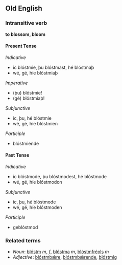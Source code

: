 ==Old English==
===Intransitive verb===
'''to blossom, bloom''' 

====Present Tense====
''Indicative''
*ic blóstmie, þu blóstmast, hé blóstmaþ
*wé, gé, híe blóstmiaþ

''Imperative''
*(þu) blóstmie!
*(gé) blóstmiaþ!

''Subjunctive''
*ic, þu, hé blóstmie
*wé, gé, híe blóstmien

''Participle''
*blóstmiende

====Past Tense====
''Indicative''
*ic blóstmode, þu blóstmodest, hé blóstmode
*wé, gé, híe blóstmodon

''Subjunctive''
*ic, þu, hé blóstmode
*wé, gé, híe blóstmoden

''Participle''
*geblóstmod

===Related terms===
*''Noun'': [[blóstm]] ''m'', ''f'', [[blóstma]] ''m'', [[blóstmfréols]] ''m''
*''Adjective'': [[blóstmbǽre]], [[blóstmbǽrende]], [[blóstmig]]